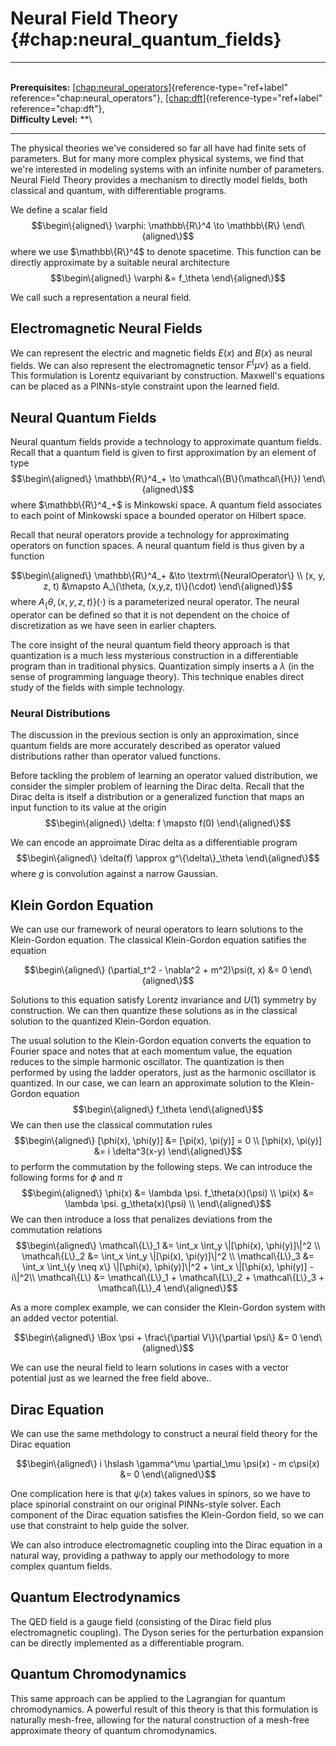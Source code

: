 # Neural Field Theory \{#chap:neural_quantum_fields\}

------------------------------------------------------------------------

\
**Prerequisites:**
[\[chap:neural_operators\]](#chap:neural_operators)\{reference-type="ref+label"
reference="chap:neural_operators"\},
[\[chap:dft\]](#chap:dft)\{reference-type="ref+label"
reference="chap:dft"\},\
**Difficulty Level:** \*\*\

------------------------------------------------------------------------

The physical theories we've considered so far all have had finite sets
of parameters. But for many more complex physical systems, we find that
we're interested in modeling systems with an infinite number of
parameters. Neural Field Theory provides a mechanism to directly model
fields, both classical and quantum, with differentiable programs.

We define a scalar field $$\begin\{aligned\}
\varphi: \mathbb\{R\}^4 \to \mathbb\{R\}
\end\{aligned\}$$ where we use $\mathbb\{R\}^4$ to denote spacetime. This
function can be directly approximate by a suitable neural architecture
$$\begin\{aligned\}
\varphi &= f_\theta
\end\{aligned\}$$

We call such a representation a neural field.

## Electromagnetic Neural Fields

We can represent the electric and magnetic fields $E(x)$ and $B(x)$ as
neural fields. We can also represent the electromagnetic tensor
$F^\{\mu \nu\}$ as a field. This formulation is Lorentz equivariant by
construction. Maxwell's equations can be placed as a PINNs-style
constraint upon the learned field.

## Neural Quantum Fields

Neural quantum fields provide a technology to approximate quantum
fields. Recall that a quantum field is given to first approximation by
an element of type $$\begin\{aligned\}
    \mathbb\{R\}^4_+ \to \mathcal\{B\}(\mathcal\{H\})
\end\{aligned\}$$ where $\mathbb\{R\}^4_+$ is Minkowski space. A quantum
field associates to each point of Minkowski space a bounded operator on
Hilbert space.

Recall that neural operators provide a technology for approximating
operators on function spaces. A neural quantum field is thus given by a
function

$$\begin\{aligned\}
    \mathbb\{R\}^4_+ &\to \textrm\{NeuralOperator\} \\
    (x, y, z, t) &\mapsto A_\{\theta, (x,y,z, t)\}(\cdot)
\end\{aligned\}$$ where $A_\{\theta, (x,y,z, t)\}(\cdot)$ is a parameterized
neural operator. The neural operator can be defined so that it is not
dependent on the choice of discretization as we have seen in earlier
chapters.

The core insight of the neural quantum field theory approach is that
quantization is a much less mysterious construction in a differentiable
program than in traditional physics. Quantization simply inserts a
$\lambda$ (in the sense of programming language theory). This technique
enables direct study of the fields with simple technology.

### Neural Distributions

The discussion in the previous section is only an approximation, since
quantum fields are more accurately described as operator valued
distributions rather than operator valued functions.

Before tackling the problem of learning an operator valued distribution,
we consider the simpler problem of learning the Dirac delta. Recall that
the Dirac delta is itself a distribution or a generalized function that
maps an input function to its value at the origin $$\begin\{aligned\}
\delta: f \mapsto f(0)
\end\{aligned\}$$

We can encode an approimate Dirac delta as a differentiable program
$$\begin\{aligned\}
\delta(f) \approx g^\{\delta\}_\theta 
\end\{aligned\}$$ where $g$ is convolution against a narrow Gaussian.

## Klein Gordon Equation

We can use our framework of neural operators to learn solutions to the
Klein-Gordon equation. The classical Klein-Gordon equation satifies the
equation

$$\begin\{aligned\}
(\partial_t^2 - \nabla^2 + m^2)\psi(t, x) &= 0
\end\{aligned\}$$

Solutions to this equation satisfy Lorentz invariance and $U(1)$
symmetry by construction. We can then quantize these solutions as in the
classical solution to the quantized Klein-Gordon equation.

The usual solution to the Klein-Gordon equation converts the equation to
Fourier space and notes that at each momentum value, the equation
reduces to the simple harmonic oscillator. The quantization is then
performed by using the ladder operators, just as the harmonic oscillator
is quantized. In our case, we can learn an approximate solution to the
Klein-Gordon equation $$\begin\{aligned\}
f_\theta
\end\{aligned\}$$ We can then use the classical commutation rules
$$\begin\{aligned\}
[\phi(x), \phi(y)] &= [\pi(x), \pi(y)] = 0 \\
[\phi(x), \pi(y)] &= i \delta^3(x-y)
\end\{aligned\}$$ to perform the commutation by the following steps. We
can introduce the following forms for $\phi$ and $\pi$ $$\begin\{aligned\}
\phi(x) &= \lambda \psi. f_\theta(x)(\psi) \\
\pi(x) &= \lambda \psi. g_\theta(x)(\psi) \\
\end\{aligned\}$$ We can then introduce a loss that penalizes deviations
from the commutation relations $$\begin\{aligned\}
\mathcal\{L\}_1 &= \int_x \int_y \|[\phi(x), \phi(y)]\|^2 \\
\mathcal\{L\}_2 &= \int_x \int_y \|[\pi(x), \pi(y)]\|^2 \\
\mathcal\{L\}_3 &= \int_x \int_\{y \neq x\} \|[\phi(x), \phi(y)]\|^2 + \int_x \|[\phi(x), \phi(y)] - i\|^2\\
\mathcal\{L\} &= \mathcal\{L\}_1 + \mathcal\{L\}_2 + \mathcal\{L\}_3 + \mathcal\{L\}_4
\end\{aligned\}$$

As a more complex example, we can consider the Klein-Gordon system with
an added vector potential.

$$\begin\{aligned\}
\Box \psi + \frac\{\partial V\}\{\partial \psi\} &= 0
\end\{aligned\}$$

We can use the neural field to learn solutions in cases with a vector
potential just as we learned the free field above..

## Dirac Equation

We can use the same methdology to construct a neural field theory for
the Dirac equation

$$\begin\{aligned\}
i \hslash \gamma^\mu \partial_\mu \psi(x) - m c\psi(x) &= 0
\end\{aligned\}$$

One complication here is that $\psi(x)$ takes values in spinors, so we
have to place spinorial constraint on our original PINNs-style solver.
Each component of the Dirac equation satisfies the Klein-Gordon field,
so we can use that constraint to help guide the solver.

We can also introduce electromagnetic coupling into the Dirac equation
in a natural way, providing a pathway to apply our methodology to more
complex quantum fields.

## Quantum Electrodynamics

The QED field is a gauge field (consisting of the Dirac field plus
electromagnetic coupling). The Dyson series for the perturbation
expansion can be directly implemented as a differentiable program.

## Quantum Chromodynamics

This same approach can be applied to the Lagrangian for quantum
chromodynamics. A powerful result of this theory is that this
formulation is naturally mesh-free, allowing for the natural
construction of a mesh-free approximate theory of quantum
chromodynamics.
